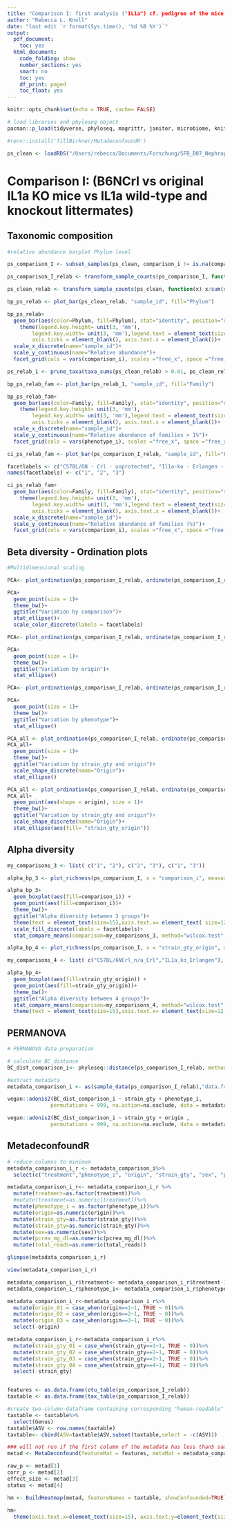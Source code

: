 ```yaml
---
title: "Comparison I: first analysis ("IL1a") cf. pedigree of the mice."
author: "Rebecca L. Knoll"
date: "last edit `r format(Sys.time(), '%d %B %Y')`"
output:
  pdf_document:
    toc: yes
  html_document:
    code_folding: show
    number_sections: yes
    smart: no
    toc: yes
    df_print: paged
    toc_float: yes
---
```


```r
knitr::opts_chunk$set(echo = TRUE, cache= FALSE)
```

```r
# load libraries and phyloseq object
pacman::p_load(tidyverse, phyloseq, magrittr, janitor, microbiome, knitr, lubridate, naniar, readxl, ggplot2, ggpubr,R.filesets, metadeconfoundR)

#renv::install('TillBirkner/MetadeconfoundR')

ps_clean <- loadRDS("/Users/rebecca/Documents/Forschung/SFB_B07_Nephroprotection/ps_clean.rds")
```

# Comparison I: (B6NCrl vs original IL1a KO mice vs IL1a wild-type and knockout littermates)
## Taxonomic composition
```r
#relative abundance barplot Phylum level

ps_comparison_I <- subset_samples(ps_clean, comparison_i != is.na(comparison_i))

ps_comparison_I_relab <- transform_sample_counts(ps_comparison_I, function(x) x/sum(x)*100)

ps_clean_relab <- transform_sample_counts(ps_clean, function(x) x/sum(x)*100)

bp_ps_relab <- plot_bar(ps_clean_relab, "sample_id", fill="Phylum")

bp_ps_relab+
  geom_bar(aes(color=Phylum, fill=Phylum), stat="identity", position="stack")+
    theme(legend.key.height= unit(3, 'mm'),
        legend.key.width= unit(3, 'mm'),legend.text = element_text(size=8), legend.position = "bottom", 
        axis.ticks = element_blank(), axis.text.x = element_blank())+
  scale_x_discrete(name="sample_id")+
  scale_y_continuous(name="Relative abundance")+
  facet_grid(cols = vars(comparison_i), scales ="free_x", space ="free_x")

ps_relab_1 <- prune_taxa(taxa_sums(ps_clean_relab) > 0.01, ps_clean_relab) # filter for taxa > 1%

bp_ps_relab_fam <- plot_bar(ps_relab_1, "sample_id", fill="Family")

bp_ps_relab_fam+
  geom_bar(aes(color=Family, fill=Family), stat="identity", position="stack")+
    theme(legend.key.height= unit(3, 'mm'),
        legend.key.width= unit(3, 'mm'),legend.text = element_text(size=8), legend.position = "bottom", 
        axis.ticks = element_blank(), axis.text.x = element_blank())+
  scale_x_discrete(name="sample_id")+
  scale_y_continuous(name="Relative abundance of families > 1%")+
  facet_grid(cols = vars(phenotype_i), scales ="free_x", space ="free_x")

ci_ps_relab_fam <- plot_bar(ps_comparison_I_relab, "sample_id", fill="Family")

facetlabels <- c("C57BL/6N - Crl - unprotected", "Il1a-ko - Erlangen - protected", "Il1a-ko/WT - FEM - unprotected")
names(facetlabels) <- c("1", "2", "3")

ci_ps_relab_fam+
  geom_bar(aes(color=Family, fill=Family), stat="identity", position="stack")+
    theme(legend.key.height= unit(3, 'mm'),
        legend.key.width= unit(3, 'mm'),legend.text = element_text(size=8), legend.position = "bottom", 
        axis.ticks = element_blank(), axis.text.x = element_blank())+
  scale_x_discrete(name="sample_id")+
  scale_y_continuous(name="Relative abundance of families (%)")+
  facet_grid(cols = vars(comparison_i), scales ="free_x", space ="free_x",labeller=labeller(comparison_i = facetlabels))

```
## Beta diversity - Ordination plots
```r
#Multidimensional scaling

PCA<- plot_ordination(ps_comparison_I_relab, ordinate(ps_comparison_I_relab, "MDS"), color = "comparison_i")

PCA+
  geom_point(size = 1)+
  theme_bw()+
  ggtitle("Variation by comparison")+
  stat_ellipse()+
  scale_color_discrete(labels = facetlabels)

PCA<- plot_ordination(ps_comparison_I_relab, ordinate(ps_comparison_I_relab, "MDS"), color = "origin")

PCA+
  geom_point(size = 1)+
  theme_bw()+
  ggtitle("Variation by origin")+
  stat_ellipse()

PCA<- plot_ordination(ps_comparison_I_relab, ordinate(ps_comparison_I_relab, "MDS"), color = "phenotype_i")

PCA+
  geom_point(size = 1)+
  theme_bw()+
  ggtitle("Variation by phenotype")+
  stat_ellipse()

PCA_all <- plot_ordination(ps_comparison_I_relab, ordinate(ps_comparison_I_relab, "MDS"), color = "strain_gty", shape = "origin")
PCA_all+
  geom_point(size = 1)+
  theme_bw()+
  ggtitle("Variation by strain_gty and origin")+
  scale_shape_discrete(name="Origin")+
  stat_ellipse()

PCA_all <- plot_ordination(ps_comparison_I_relab, ordinate(ps_comparison_I_relab, "MDS"), color = "strain_gty_origin", shape = "origin")
PCA_all+
  geom_point(aes(shape = origin), size = 1)+
  theme_bw()+
  ggtitle("Variation by strain_gty and origin")+
  scale_shape_discrete(name="Origin")+
  stat_ellipse(aes(fill= "strain_gty_origin"))

```
## Alpha diversity
```r

my_comparisons_3 <- list( c("1", "2"), c("2", "3"), c("1", "3"))

alpha_bp_3 <- plot_richness(ps_comparison_I, x = "comparison_i", measures = c("Observed", "Shannon", "Simpson"))

alpha_bp_3+
  geom_boxplot(aes(fill=comparison_i)) +
  geom_point(aes(fill=comparison_i))+
  theme_bw()+
  ggtitle("Alpha diversity between 3 groups")+
  theme(text = element_text(size=15),axis.text.x= element_text( size=12, angle= 45, hjust = 1), legend.position = "right")+
  scale_fill_discrete(labels = facetlabels)+
  stat_compare_means(comparison=my_comparisons_3, method="wilcox.test", p.adjust.method="BH", label = "p.adj")

alpha_bp_4 <- plot_richness(ps_comparison_I, x = "strain_gty_origin", measures = c("Observed", "Shannon", "Simpson"))

my_comparisons_4 <- list( c("C57BL/6NCrl_n/a_Crl","IL1a_ko_Erlangen"), c("IL1a_ko_FEM", "IL1a_wt_FEM" ), c("IL1a_ko_Erlangen", "IL1a_ko_FEM"), c("C57BL/6NCrl_n/a_Crl", "IL1a_ko_FEM"), c("C57BL/6NCrl_n/a_Crl", "IL1a_wt_FEM"), c("IL1a_ko_Erlangen","IL1a_wt_FEM"))

alpha_bp_4+
  geom_boxplot(aes(fill=strain_gty_origin)) +
  geom_point(aes(fill=strain_gty_origin))+
  theme_bw()+
  ggtitle("Alpha diversity between 4 groups")+
  stat_compare_means(comparison=my_comparisons_4, method="wilcox.test", p.adjust.method="BH", label = "p.signif")+
  theme(text = element_text(size=15),axis.text.x= element_text(size=12, angle= 45, hjust = 1),legend.position = "right")
```
## PERMANOVA
```r
# PERMANOVA data preparation

# calculate BC_distance
BC_dist_comparison_i<- phyloseq::distance(ps_comparison_I_relab, method="bray", weighted=T)

#extract metadata
metadata_comparison_i <- as(sample_data(ps_comparison_I_relab),"data.frame")

vegan::adonis2(BC_dist_comparison_i ~ strain_gty + phenotype_i,
              permutations = 999, na.action=na.exclude, data = metadata_comparison_i, by="margin")

vegan::adonis2(BC_dist_comparison_i ~ strain_gty + origin ,
              permutations = 999, na.action=na.exclude, data = metadata_comparison_i, by="margin")
```
## MetadeconfoundR

```r

# reduce columns to minimum
metadata_comparison_i_r <- metadata_comparison_i%>%
  select(c("treatment","phenotype_i", "origin", "strain_gty", "sex", "pcrea_mg_dl", "total_reads"))

metadata_comparison_i_r<- metadata_comparison_i_r %>%
  mutate(treatment=as.factor(treatment))%>%
  #mutate(treatment=as.numeric(treatment))%>%
  mutate(phenotype_i = as.factor(phenotype_i))%>%
  mutate(origin=as.numeric(origin))%>%
  mutate(strain_gty=as.factor(strain_gty))%>%
  mutate(strain_gty=as.numeric(strain_gty))%>%
  mutate(sex=as.numeric(sex))%>%
  mutate(pcrea_mg_dl=as.numeric(pcrea_mg_dl))%>%
  mutate(total_reads=as.numeric(total_reads))

glimpse(metadata_comparison_i_r)

view(metadata_comparison_i_r)

metadata_comparison_i_r$treatment<- metadata_comparison_i_r$treatment-1
metadata_comparison_i_r$phenotype_i<- metadata_comparison_i_r$phenotype_i-1

metadata_comparison_i_r<-metadata_comparison_i_r%>%
  mutate(origin_01 = case_when(origin==1~1, TRUE ~ 0))%>%
  mutate(origin_02 = case_when(origin==2~1, TRUE ~ 0))%>%
  mutate(origin_03 = case_when(origin==3~1, TRUE ~ 0))%>%
  select(-origin)

metadata_comparison_i_r<-metadata_comparison_i_r%>%
  mutate(strain_gty_01 = case_when(strain_gty==1~1, TRUE ~ 0))%>%
  mutate(strain_gty_02 = case_when(strain_gty==2~1, TRUE ~ 0))%>%
  mutate(strain_gty_03 = case_when(strain_gty==3~1, TRUE ~ 0))%>%
  mutate(strain_gty_04 = case_when(strain_gty==4~1, TRUE ~ 0))%>%
  select(-strain_gty)


features <- as.data.frame(otu_table(ps_comparison_I_relab))
taxtable <- as.data.frame(tax_table(ps_comparison_I_relab))

#create two-column-dataframe containing corresponding "human-readable" names to the "machine-readable" feature names used as row.names in metaDeconfOutput.  
taxtable <- taxtable%>%
  select(Genus)
taxtable$ASV <- row.names(taxtable)
taxtable<- cbind(ASV=taxtable$ASV,subset(taxtable,select = -c(ASV)))

### will not run if the first column of the metadata has less than5 samples per group, that's why I needed to include treatment as an additional variable
metad <- MetaDeconfound(featureMat = features, metaMat = metadata_comparison_i_r, nnodes=8)

raw_p <- metad[1]
corr_p <- metad[2]
effect_size <- metad[3]
status <- metad[4]

hm <- BuildHeatmap(metad, featureNames = taxtable, showConfounded=TRUE)
                                               
hm+
  theme(axis.text.x=element_text(size=15), axis.text.y=element_text(size=15, face="italic"))
```

